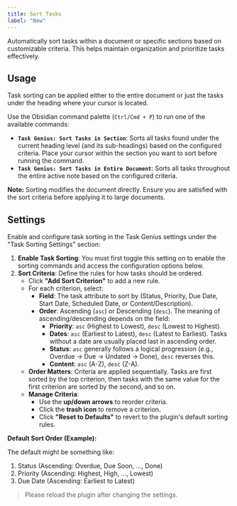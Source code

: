 ```yaml
---
title: Sort Tasks
label: "New"
---
```


Automatically sort tasks within a document or specific sections based on customizable criteria. This helps maintain organization and prioritize tasks effectively.

## Usage

Task sorting can be applied either to the entire document or just the tasks under the heading where your cursor is located.

Use the Obsidian command palette (`Ctrl/Cmd + P`) to run one of the available commands:

- **`Task Genius: Sort Tasks in Section`**: Sorts all tasks found under the current heading level (and its sub-headings) based on the configured criteria. Place your cursor within the section you want to sort before running the command.
- **`Task Genius: Sort Tasks in Entire Document`**: Sorts all tasks throughout the entire active note based on the configured criteria.

**Note:** Sorting modifies the document directly. Ensure you are satisfied with the sort criteria before applying it to large documents.

## Settings

Enable and configure task sorting in the Task Genius settings under the "Task Sorting Settings" section:

1.  **Enable Task Sorting**: You must first toggle this setting on to enable the sorting commands and access the configuration options below.
2.  **Sort Criteria**: Define the rules for how tasks should be ordered.
    - Click **"Add Sort Criterion"** to add a new rule.
    - For each criterion, select:
      - **Field**: The task attribute to sort by (Status, Priority, Due Date, Start Date, Scheduled Date, or Content/Description).
      - **Order**: Ascending (`asc`) or Descending (`desc`). The meaning of ascending/descending depends on the field:
        - **Priority**: `asc` (Highest to Lowest), `desc` (Lowest to Highest).
        - **Dates**: `asc` (Earliest to Latest), `desc` (Latest to Earliest). Tasks without a date are usually placed last in ascending order.
        - **Status**: `asc` generally follows a logical progression (e.g., Overdue -> Due -> Undated -> Done), `desc` reverses this.
        - **Content**: `asc` (A-Z), `desc` (Z-A).
    - **Order Matters**: Criteria are applied sequentially. Tasks are first sorted by the top criterion, then tasks with the same value for the first criterion are sorted by the second, and so on.
    - **Manage Criteria**:
      - Use the **up/down arrows** to reorder criteria.
      - Click the **trash icon** to remove a criterion.
      - Click **"Reset to Defaults"** to revert to the plugin's default sorting rules.

**Default Sort Order (Example):**

The default might be something like:

1.  Status (Ascending: Overdue, Due Soon, ..., Done)
2.  Priority (Ascending: Highest, High, ..., Lowest)
3.  Due Date (Ascending: Earliest to Latest)

> Please reload the plugin after changing the settings.
